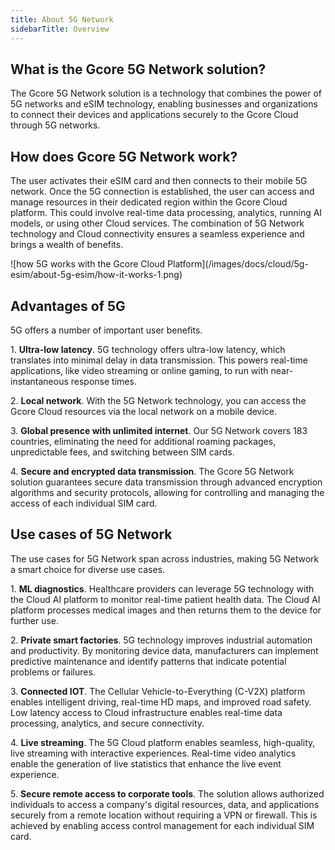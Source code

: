---
title: About 5G Network
sidebarTitle: Overview
---

## What is the Gcore 5G Network solution?

The Gcore 5G Network solution is a technology that combines the power of 5G networks and eSIM technology, enabling businesses and organizations to connect their devices and applications securely to the Gcore Cloud through 5G networks. 

## How does Gcore 5G Network work?

The user activates their eSIM card and then connects to their mobile 5G network. Once the 5G connection is established, the user can access and manage resources in their dedicated region within the Gcore Cloud platform. This could involve real-time data processing, analytics, running AI models, or using other Cloud services. The combination of 5G Network technology and Cloud connectivity ensures a seamless experience and brings a wealth of benefits.


<Frame>![how 5G works with the Gcore Cloud Platform](/images/docs/cloud/5g-esim/about-5g-esim/how-it-works-1.png)</Frame>



## Advantages of 5G

5G offers a number of important user benefits.

1\. **Ultra-low latency**. 5G technology offers ultra-low latency, which translates into minimal delay in data transmission. This powers real-time applications, like video streaming or online gaming, to run with near-instantaneous response times.

2\. **Local network**. With the 5G Network technology, you can access the Gcore Cloud resources via the local network on a mobile device. 

3\. **Global presence with unlimited internet**. Our 5G Network covers 183 countries, eliminating the need for additional roaming packages, unpredictable fees, and switching between SIM cards.

4\. **Secure and encrypted data transmission**. The Gcore 5G Network solution guarantees secure data transmission through advanced encryption algorithms and security protocols, allowing for controlling and managing the access of each individual SIM card.

## Use cases of 5G Network

The use cases for 5G Network span across industries, making 5G Network a smart choice for diverse use cases.

1\. **ML diagnostics**. Healthcare providers can leverage 5G technology with the Cloud AI platform to monitor real-time patient health data. The Cloud AI platform processes medical images and then returns them to the device for further use.

2\. **Private smart factories**. 5G technology improves industrial automation and productivity. By monitoring device data, manufacturers can implement predictive maintenance and identify patterns that indicate potential problems or failures.

3\. **Connected IOT**. The Cellular Vehicle-to-Everything (C-V2X) platform enables intelligent driving, real-time HD maps, and improved road safety. Low latency access to Cloud infrastructure enables real-time data processing, analytics, and secure connectivity.

4\. **Live streaming**. The 5G Cloud platform enables seamless, high-quality, live streaming with interactive experiences. Real-time video analytics enable the generation of live statistics that enhance the live event experience.

5\. **Secure remote access to corporate tools**. The solution allows authorized individuals to access a company's digital resources, data, and applications securely from a remote location without requiring a VPN or firewall. This is achieved by enabling access control management for each individual SIM card.